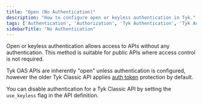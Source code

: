 ```yaml
---
title: "Open (No Authentication)"
description: "How to configure open or keyless authentication in Tyk."
tags: ['Authentication', 'Authorization', 'Tyk Authentication', 'Tyk Authorization', 'Open Authentication', 'Keyless Authentication']
sidebarTitle: "No Authentication"
---
```


Open or keyless authentication allows access to APIs without any authentication. This method is suitable for public APIs where access control is not required.

Tyk OAS APIs are inherently "open" unless authentication is configured, however the older Tyk Classic API applies [auth token](/docs3/api-management/authentication/bearer-token) protection by default.

You can disable authentication for a Tyk Classic API by setting the `use_keyless` flag in the API definition.


